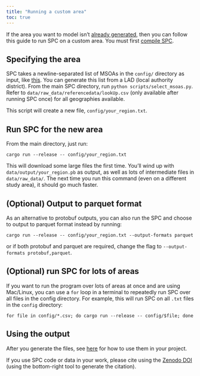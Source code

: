 ```yaml
---
title: "Running a custom area"
toc: true
---
```


If the area you want to model isn't [already generated](using_outputs.qmd), then you
can follow this guide to run SPC on a custom area. You must first [compile SPC](using_installation.qmd).

## Specifying the area

SPC takes a newline-separated list of MSOAs in the `config/` directory as input, like [this](https://github.com/alan-turing-institute/uatk-spc/blob/main/config/bristol.txt). You can generate this list from a LAD (local authority district). From the main SPC directory, run `python scripts/select_msoas.py`. Refer to `data/raw_data/referencedata/lookUp.csv` (only available after running SPC once) for all geographies available.

This script will create a new file, `config/your_region.txt`.

## Run SPC for the new area

From the main directory, just run:

```
cargo run --release -- config/your_region.txt
```

This will download some large files the first time. You'll wind up with
`data/output/your_region.pb` as output, as well as lots of intermediate files
in `data/raw_data/`. The next time you run this command (even on a different
study area), it should go much faster.

## (Optional) Output to parquet format

As an alternative to protobuf outputs, you can also run the SPC and choose to
output to parquet format instead by running:

```
cargo run --release -- config/your_region.txt --output-formats parquet
```
or if both protobuf and parquet are required, change the flag to `--output-formats protobuf,parquet`.

## (Optional) run SPC for lots of areas

If you want to run the program over lots of areas at once and are using Mac/Linux, you can use a `for` loop in a terminal to repeatedly run SPC over all files in the config directory. For example, this will run SPC on all `.txt` files in the `config` directory:

```
for file in config/*.csv; do cargo run --release -- config/$file; done
```

## Using the output

After you generate the files, see [here](using_use_output.qmd) for how to use them in your project.

If you use SPC code or data in your work, please cite using the [Zenodo
DOI](https://zenodo.org/badge/latestdoi/479038905) (using the bottom-right tool
to generate the citation).
